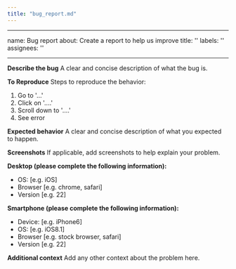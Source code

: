 ```yaml
---
title: "bug_report.md"
---
```


---
name: Bug report
about: Create a report to help us improve
title: ''
labels: ''
assignees: ''

---

**Describe the bug**
A clear and concise description of what the bug is.

**To Reproduce**
Steps to reproduce the behavior:
1. Go to '...'
2. Click on '....'
3. Scroll down to '....'
4. See error

**Expected behavior**
A clear and concise description of what you expected to happen.

**Screenshots**
If applicable, add screenshots to help explain your problem.

**Desktop (please complete the following information):**
 - OS: [e.g. iOS]
 - Browser [e.g. chrome, safari]
 - Version [e.g. 22]

**Smartphone (please complete the following information):**
 - Device: [e.g. iPhone6]
 - OS: [e.g. iOS8.1]
 - Browser [e.g. stock browser, safari]
 - Version [e.g. 22]

**Additional context**
Add any other context about the problem here.
